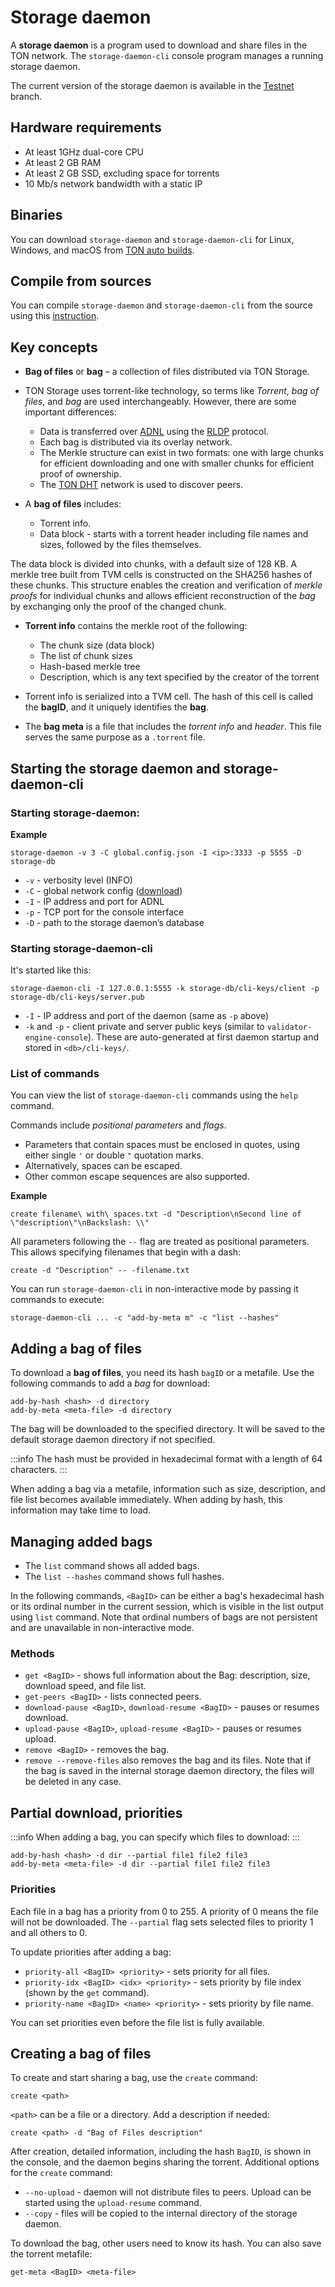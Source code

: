 
# Storage daemon

A **storage daemon** is a program used to download and share files in the TON network. The `storage-daemon-cli` console program manages a running storage daemon.

The current version of the storage daemon is available in the [Testnet](https://github.com/ton-blockchain/ton/tree/testnet) branch.

## Hardware requirements

* At least 1GHz dual-core CPU
* At least 2 GB RAM
* At least 2 GB SSD, excluding space for torrents
* 10 Mb/s network bandwidth with a static IP

## Binaries 

You can download `storage-daemon` and `storage-daemon-cli` for Linux, Windows, and macOS from [TON auto builds](https://github.com/ton-blockchain/ton/releases/latest).


## Compile from sources
You can compile `storage-daemon` and `storage-daemon-cli` from the source using this [instruction](/v3/guidelines/smart-contracts/howto/compile/compilation-instructions#storage-daemon).

## Key concepts

* **Bag of files** or **bag** – a collection of files distributed via TON Storage.
* TON Storage uses torrent-like technology, so terms like *Torrent*, *bag of files*, and *bag* are used interchangeably. However, there are some important differences:
  * Data is transferred over [ADNL](/v3/documentation/network/protocols/adnl/overview) using the [RLDP](/v3/documentation/network/protocols/rldp) protocol.
  * Each bag is distributed via its overlay network.
  * The Merkle structure can exist in two formats: one with large chunks for efficient downloading and one with smaller chunks for efficient proof of ownership.
  * The [TON DHT](/v3/documentation/network/protocols/dht/ton-dht) network is used to discover peers.

* A **bag of files** includes:
  * Torrent info. 
  * Data block - starts with a torrent header including file names and sizes, followed by the files themselves.


The data block is divided into chunks, with a default size of 128 KB. A merkle tree built from TVM cells is constructed on the SHA256 hashes of these chunks. This structure enables the creation and verification of *merkle proofs* for individual chunks and allows efficient reconstruction of the *bag* by exchanging only the proof of the changed chunk.


* **Torrent info** contains the merkle root of the following:
  * The chunk size (data block)
  * The list of chunk sizes 
  * Hash-based merkle tree 
  * Description, which is any text specified by the creator of the torrent

* Torrent info is serialized into a TVM cell. The hash of this cell is called the **bagID**, and it uniquely identifies the **bag**.
* The **bag meta** is a file that includes the *torrent info* and *header*. This file serves the same purpose as a `.torrent` file.




## Starting the storage daemon and storage-daemon-cli

### Starting storage-daemon:

**Example**

```storage-daemon -v 3 -C global.config.json -I <ip>:3333 -p 5555 -D storage-db```

* `-v` - verbosity level (INFO)
* `-C` - global network config ([download](/v3/guidelines/smart-contracts/howto/compile/compilation-instructions#download-global-config))
* `-I` - IP address and port for ADNL
* `-p` - TCP port for the console interface
* `-D` - path to the storage daemon’s database

### Starting storage-daemon-cli 
It's started like this:

```
storage-daemon-cli -I 127.0.0.1:5555 -k storage-db/cli-keys/client -p storage-db/cli-keys/server.pub
```

* `-I` - IP address and port of the daemon (same as `-p` above)
* `-k` and `-p` - client private and server public keys (similar to `validator-engine-console`). These are auto-generated at first daemon startup and stored in `<db>/cli-keys/`.

### List of commands
You can view the list of `storage-daemon-cli` commands using the `help` command.


Commands include *positional parameters* and *flags*. 
* Parameters that contain spaces must be enclosed in quotes, using either single `'` or double `"` quotation marks. 
* Alternatively, spaces can be escaped. 
* Other common escape sequences are also supported.

**Example**
```
create filename\ with\ spaces.txt -d "Description\nSecond line of \"description\"\nBackslash: \\"
```

All parameters following the `--` flag are treated as positional parameters. This allows specifying filenames that begin with a dash:

```
create -d "Description" -- -filename.txt
```

You can run `storage-daemon-cli` in non-interactive mode by passing it commands to execute:

```
storage-daemon-cli ... -c "add-by-meta m" -c "list --hashes"
```

## Adding a bag of files

To download a **bag of files**, you need its hash `bagID` or a metafile. Use the following commands to add a *bag* for download:

```
add-by-hash <hash> -d directory
add-by-meta <meta-file> -d directory
```
The bag will be downloaded to the specified directory. It will be saved to the default storage daemon directory if not specified.

:::info
The hash must be provided in hexadecimal format with a length of 64 characters.
:::

When adding a bag via a metafile, information such as size, description, and file list becomes available immediately. When adding by hash, this information may take time to load.


## Managing added bags
* The `list` command shows all added bags. 
* The `list --hashes` command shows full hashes.

In the following commands, `<BagID>` can be either a bag's hexadecimal hash or its ordinal number in the current session, which is visible in the list output using `list` command. Note that ordinal numbers of bags are not persistent and are unavailable in non-interactive mode.

### Methods

* `get <BagID>` - shows full information about the Bag: description, size, download speed, and file list.
* `get-peers <BagID>` - lists connected peers.
* `download-pause <BagID>`, `download-resume <BagID>` - pauses or resumes download.
* `upload-pause <BagID>`, `upload-resume <BagID>` - pauses or resumes upload.
* `remove <BagID>` - removes the bag. 
* `remove --remove-files` also removes the bag and its files. Note that if the bag is saved in the internal storage daemon directory, the files will be deleted in any case.


## Partial download, priorities
:::info
When adding a bag, you can specify which files to download:
:::
```
add-by-hash <hash> -d dir --partial file1 file2 file3
add-by-meta <meta-file> -d dir --partial file1 file2 file3
```

### Priorities
Each file in a bag has a priority from 0 to 255. A priority of 0 means the file will not be downloaded. The `--partial` flag sets selected files to priority 1 and all others to 0.

To update priorities after adding a bag:

* `priority-all <BagID> <priority>` - sets priority for all files.
* `priority-idx <BagID> <idx> <priority>` - sets priority by file index (shown by the `get` command).
* `priority-name <BagID> <name> <priority>` - sets priority by file name.

You can set priorities even before the file list is fully available.


## Creating a bag of files
To create and start sharing a bag, use the `create` command:
```
create <path>
```
`<path>` can be a file or a directory. Add a description if needed:  

```
create <path> -d "Bag of Files description"
```

After creation, detailed information, including the hash `BagID`, is shown in the console, and the daemon begins sharing the torrent.
Additional options for the `create` command:

* `--no-upload` - daemon will not distribute files to peers. Upload can be started using the `upload-resume` command.
* `--copy` - files will be copied to the internal directory of the storage daemon.

To download the bag, other users need to know its hash. You can also save the torrent metafile:

```
get-meta <BagID> <meta-file>
```

<Feedback />

